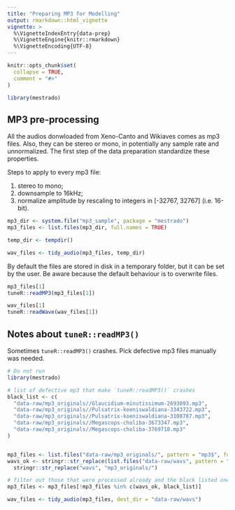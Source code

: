 ```yaml
---
title: "Preparing MP3 for Modelling"
output: rmarkdown::html_vignette
vignette: >
  %\VignetteIndexEntry{data-prep}
  %\VignetteEngine{knitr::rmarkdown}
  %\VignetteEncoding{UTF-8}
---
```


```r
knitr::opts_chunk$set(
  collapse = TRUE,
  comment = "#>"
)
```

```r
library(mestrado)
```

## MP3 pre-processing

All the audios donwloaded from Xeno-Canto and Wikiaves comes as mp3 files. Also, they can be stereo or mono, in potentially any sample rate and unnormalized. The first step of the data preparation standardize these properties.

Steps to apply to every mp3 file:

1) stereo to mono;
2) downsample to 16kHz;
3) normalize amplitude by rescaling to integers in [-32767, 32767] (i.e. 16-bit).

```r
mp3_dir <- system.file("mp3_sample", package = "mestrado")
mp3_files <- list.files(mp3_dir, full.names = TRUE)

temp_dir <- tempdir()

wav_files <- tidy_audio(mp3_files, temp_dir)
```

By default the files are stored in disk in a temporary folder, but it can be set by the user. Be aware because the default behaviour is to overwrite files.

```r
mp3_files[1]
tuneR::readMP3(mp3_files[1])
```


```r
wav_files[1]
tuneR::readWave(wav_files[1])
```

## Notes about `tuneR::readMP3()`

Sometimes `tuneR::readMP3()` crashes. Pick defective mp3 files manually was needed.

```r
# Do not run
library(mestrado)

# list of defective mp3 that make `tuneR::readMP3()` crashes
black_list <- c(
  "data-raw/mp3_originals//Glaucidium-minutissimum-2693093.mp3",
  "data-raw/mp3_originals//Pulsatrix-koeniswaldiana-3343722.mp3",
  "data-raw/mp3_originals//Pulsatrix-koeniswaldiana-3108787.mp3",
  "data-raw/mp3_originals//Megascops-choliba-3673347.mp3",
  "data-raw/mp3_originals//Megascops-choliba-3769718.mp3"
)


mp3_files <- list.files("data-raw/mp3_originals/", pattern = "mp3$", full.names = TRUE)
wavs_ok <- stringr::str_replace(list.files("data-raw/wavs", pattern = "wav$", full.names = TRUE), "wav$", "mp3") %>%
  stringr::str_replace("wavs", "mp3_originals/")

# filter out those that were processed already and the black listed ones.
mp3_files <- mp3_files[!mp3_files %in% c(wavs_ok, black_list)]

wav_files <- tidy_audio(mp3_files, dest_dir = "data-raw/wavs")
```


